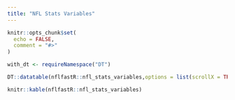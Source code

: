 ```yaml
---
title: "NFL Stats Variables"
---
```


```r
knitr::opts_chunk$set(
  echo = FALSE,
  comment = "#>"
)

with_dt <- requireNamespace("DT")

```

```r
DT::datatable(nflfastR::nfl_stats_variables,options = list(scrollX = TRUE, pageLength = 25), filter = "top", rownames = FALSE)
```

```r
knitr::kable(nflfastR::nfl_stats_variables)
```
